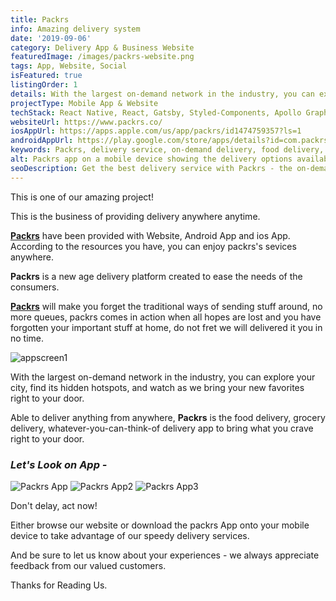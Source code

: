 ```yaml
---
title: Packrs
info: Amazing delivery system
date: '2019-09-06'
category: Delivery App & Business Website
featuredImage: /images/packrs-website.png
tags: App, Website, Social
isFeatured: true
listingOrder: 1
details: With the largest on-demand network in the industry, you can explore your city, find its hidden hotspots, and watch as we bring your new favorites right to your door. Able to deliver anything from anywhere, Packrs is the food delivery, grocery delivery, whatever-you-can-think-of delivery app to bring what you crave right to your door.
projectType: Mobile App & Website
techStack: React Native, React, Gatsby, Styled-Components, Apollo GraphQL, Mongo DB
websiteUrl: https://www.packrs.co/
iosAppUrl: https://apps.apple.com/us/app/packrs/id1474759357?ls=1
androidAppUrl: https://play.google.com/store/apps/details?id=com.packrs
keywords: Packrs, delivery service, on-demand delivery, food delivery, grocery delivery, city delivery, fast delivery, convenient delivery.
alt: Packrs app on a mobile device showing the delivery options available.
seoDescription: Get the best delivery service with Packrs - the on-demand delivery platform. With a network that spans across your city, you can explore new places and get your favorite food, groceries, and more delivered right to your door. Try Packrs today and enjoy fast and convenient deliveries.
---
```


This is one of our amazing project!

This is the business of providing delivery anywhere anytime.

**[Packrs](https://www.packrs.co/)** have been provided with Website, Android App and ios App. According to the resources you have, you can enjoy packrs's sevices anywhere.

**Packrs** is a new age delivery platform created to ease the needs of the consumers.

**[Packrs](https://www.packrs.co/)** will make you forget the traditional ways of sending stuff around, no more queues, packrs comes in action when all hopes are lost and you have forgotten your important stuff at home, do not fret we will delivered it you in no time.

![appscreen1](../images/packrs1.jpg)

With the largest on-demand network in the industry, you can explore your city, find its hidden hotspots, and watch as we bring your new favorites right to your door.

Able to deliver anything from anywhere, **Packrs** is the food delivery, grocery delivery, whatever-you-can-think-of delivery app to bring what you crave right to your door.

### _Let's Look on App -_

![Packrs App](../images/packrs-app.png)
![Packrs App2](../images/packrs-app2.png)
![Packrs App3](../images/packrs-app3.png)

Don't delay, act now!

Either browse our website or download the packrs App onto your mobile device to take advantage of our speedy delivery services.

And be sure to let us know about your experiences - we always appreciate feedback from our valued customers.

Thanks for Reading Us.
